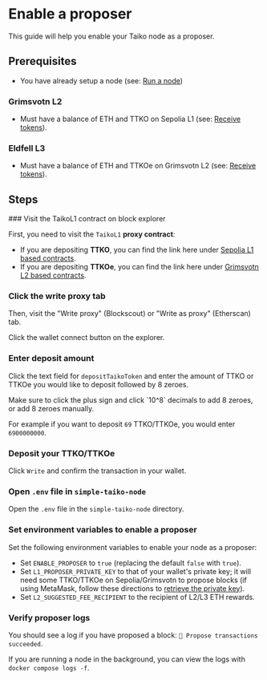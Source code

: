 
# Enable a proposer

This guide will help you enable your Taiko node as a proposer.

## Prerequisites

- You have already setup a node (see: [Run a node](/docs/guides/run-a-node))

### Grimsvotn L2

- Must have a balance of ETH and TTKO on Sepolia L1 (see: [Receive tokens](/docs/guides/receive-tokens)).

### Eldfell L3

- Must have a balance of ETH and TTKOe on Grimsvotn L2 (see: [Receive tokens](/docs/guides/receive-tokens)).

## Steps

<Steps>
### Visit the TaikoL1 contract on block explorer

First, you need to visit the `TaikoL1` **proxy contract**:

- If you are depositing **TTKO**, you can find the link here under [Sepolia L1 based contracts](https://taiko.xyz/docs/reference/contract-addresses#based-contracts).
- If you are depositing **TTKOe**, you can find the link here under [Grimsvotn L2 based contracts](https://taiko.xyz/docs/reference/contract-addresses#based-contracts-1).

### Click the write proxy tab

Then, visit the "Write proxy" (Blockscout) or "Write as proxy" (Etherscan) tab.

Click the wallet connect button on the explorer.

### Enter deposit amount

Click the text field for `depositTaikoToken` and enter the amount of TTKO or TTKOe you would like to deposit followed by 8 zeroes.

<Callout type="warning">
  Make sure to click the plus sign and click `10^8` decimals to add 8 zeroes, or
  add 8 zeroes manually.
</Callout>

For example if you want to deposit `69` TTKO/TTKOe, you would enter `6900000000`.

### Deposit your TTKO/TTKOe

Click `Write` and confirm the transaction in your wallet.

### Open `.env` file in `simple-taiko-node`

Open the `.env` file in the `simple-taiko-node` directory.

### Set environment variables to enable a proposer

Set the following environment variables to enable your node as a proposer:

- Set `ENABLE_PROPOSER` to `true` (replacing the default `false` with `true`).
- Set `L1_PROPOSER_PRIVATE_KEY` to that of your wallet's private key; it will need some TTKO/TTKOe on Sepolia/Grimsvotn to propose blocks (if using MetaMask, follow these directions to [retrieve the private key](https://metamask.zendesk.com/hc/en-us/articles/360015289632-How-to-export-an-account-s-private-key)).
- Set `L2_SUGGESTED_FEE_RECIPIENT` to the recipient of L2/L3 ETH rewards.

### Verify proposer logs

You should see a log if you have proposed a block: `📝 Propose transactions succeeded`.

If you are running a node in the background, you can view the logs with `docker compose logs -f`.

</Steps>
